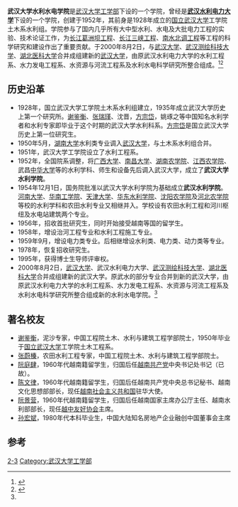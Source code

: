 {{Infobox University Department
 |名称              = 武汉大学水利水电学院
 |其他名称        = School of Water Resources and Hydropower, Wuhan University
 |徽标              = [[File:Wuhan_University_-_Water_Resources_Lab_-_Yu_the_Great_-_DSCF4288.JPG|300px]]
 |徽标说明        =
 |隶属              =[[武汉大学|武汉大学]][[武汉大学工学部|工学部]]
 |建立时间        =1952年
 |关闭时间        =
 |类型              =院
 |下属              =
 |主管官员        =
 |主席              =
 |党委书记        =
 |院长              =
 |系主任           =
 |所长              =
 |部长              =
 |主任              =
 |头衔              =
 |头衔人名        =
 |教师              =
 |员工              =
 |学生              = 
 |本科生           =
 |研究生           =
 |博士生           =
 |其他学生        =
 |地址              = {{CHN}}[[湖北省|湖北省]][[武汉市|武汉市]][[珞珈山|珞珈山]]
 |国家              =
 |省                 =
 |市                 =
 |坐标              =
 |网址              =http://swrh.whu.edu.cn/
 |标志              =
 |脚注              =
}}
'''武汉大学水利水电学院'''是[[武汉大学|武汉大学]][[武汉大学工学部|工学部]]下设的一个学院，曾经是'''[[武汉水利电力大学|武汉水利电力大学]]'''下设的一个学院，创建于1952年，其前身是1928年成立的[[国立武汉大学|国立武汉大学]]工学院土木系水利组。学院参与了国内几乎所有大中型水利、水电及大批电力工程的实验、技术论证工作，为[[葛洲坝工程|长江葛洲坝工程]]、[[三峡工程|长江三峡工程]]、[[南水北调工程|南水北调工程]]等工程的科学研究和建设作出了重要贡献。于2000年8月2日，与[[武汉大学_(老)|武汉大学]]、[[武汉测绘科技大学|武汉测绘科技大学]]、[[湖北医科大学|湖北医科大学]]合并成组建新的[[武汉大学|武汉大学]]，由原武汉水利电力大学的水利工程系、水力发电工程系、水资源与河流工程系及水利水电科学研究所整合组成。<ref name="武汉大学水利水电学院介绍">{{cite web| url=http://www.watertech.cn/manufacturer/WD%20Shuiyong.asp| title=武汉大学水利水电学院介绍| accessdate=2012-02-05| deadurl=yes| archiveurl=https://web.archive.org/web/20111229153507/http://www.watertech.cn/manufacturer/WD%20Shuiyong.asp| archivedate=2011-12-29}}</ref><ref name="武汉大学水利水电学院简介">{{cite web | url=http://hr.bjx.com.cn/html/20081112/155626.shtml | title=水利水电学院简介 | accessdate=2012-02-05 | archive-date=2020-04-07 | archive-url=https://web.archive.org/web/20200407164537/https://hr.bjx.com.cn/html/20081112/155626.shtml | dead-url=no }}</ref>

==历史沿革==
*1928年，国立武汉大学工学院土木系水利组建立，1935年成立武汉大学历史上第一个研究所。[[谢鉴衡|谢鉴衡]]、[[张瑞瑾|张瑞瑾]]、沈晋，[[方宗岱|方宗岱]]，姚琢之等中国知名水利学者和水利专家即毕业于这个时期的武汉大学水利科系。[[方宗岱|方宗岱]]是国立武汉大学历史上第一位研究生。
*1950年5月，[[湖南大学|湖南大学]]水利类专业调入[[武汉大学|武汉大学]]，与土木系水利组合并。
*1951年，武汉大学工学院设立了水利工程系。
*1952年，全国院系调整，将[[广西大学|广西大学]]、[[南昌大学|南昌大学]]、[[湖南农学院|湖南农学院]]、[[江西农学院|江西农学院]]、武昌[[中华大学|中华大学]]等的水利学科、师生和设备先后调入武汉大学，成立了'''武汉大学水利学院'''。
*1954年12月1日，国务院批准以武汉大学水利学院为基础成立'''武汉水利学院'''。[[河南大学|河南大学]]、[[华南工学院|华南工学院]]、[[天津大学|天津大学]]、[[华东水利学院|华东水利学院]]、[[沈阳农学院|沈阳农学院]]及[[河北农学院|河北农学院]]等校的水利学科和农田水利专业又相继并入。学校设有农田水利工程和河川枢纽及水电站建筑两个专业。
*1956年，招收首批研究生，同时开始接受越南等国的留学生。
*1958年，增设治河工程专业和水利工程施工专业。
*1959年9月，增设电力类专业。后相继增设水利类、电力类、动力类等专业。
*1978年，恢复招收研究生。
*1995年，获得博士生导师评审权。
*2000年8月2日，[[武汉大学_(老)|武汉大学]]、武汉水利电力大学、[[武汉测绘科技大学|武汉测绘科技大学]]、[[湖北医科大学|湖北医科大学]]合并成组建新的武汉大学。原武水的部分专业合并到新的武汉大学，由原武汉水利电力大学的水利工程系、水力发电工程系、水资源与河流工程系及水利水电科学研究所整合组成新的水利水电学院。<ref name="武汉大学水利水电学院简介" />

==著名校友==
*[[谢鉴衡|谢鉴衡]]，泥沙专家，中国工程院土木、水利与建筑工程学部院士，1950年毕业于[[国立武汉大学|国立武汉大学]]工学院土木工程系。
*[[张蔚榛|张蔚榛]]，农田水利工程专家，中国工程院土木、水利与建筑工程学部院士。
*[[阮庭肆|阮庭肆]]，1960年代越南籍留学生，归国后任[[越南共产党|越南共产党]]中央书记处书记（已故）。
*[[陈文律|陈文律]]，1960年代越南籍留学生，归国后任越南共产党中央总书记秘书、越南文化思想部部长，现任[[越南社会主义共和国|越南社会主义共和国]]驻华大使。
*[[阮景营|阮景营]]，1960年代越南籍留学生，归国后任越南国家主席办公厅主任、越南水利部部长，现任[[越中友好协会|越中友好协会]]主席。
*[[孙宏斌|孙宏斌]]，1980年代本科毕业生，中国大陆知名房地产企业融创中国董事会主席

==参考==
{{reflist}}
{{武汉大学}}

[[Category:武汉大学附属学院|2-3]]
[[Category:武汉大学工学部|Category:武汉大学工学部]]